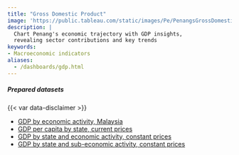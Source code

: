 ```yaml
---
title: "Gross Domestic Product"
image: 'https://public.tableau.com/static/images/Pe/PenangsGrossDomesticProduct/GDPbyeconomicsector/1.png'
description: |
  Chart Penang's economic trajectory with GDP insights, 
  revealing sector contributions and key trends 
keywords: 
- Macroeconomic indicators
aliases:
  - /dashboards/gdp.html
---
```


::: dashboard
```{=html}
<script type='module' src='https://public.tableau.com/javascripts/api/tableau.embedding.3.latest.min.js'></script>
<tableau-viz id='tableau-viz' 
    src='https://public.tableau.com/views/PenangsGrossDomesticProduct/GDPbystate' 
    width='1000' height='850' toolbar='bottom' >
<custom-parameter name=":showShareOptions" value="false"></custom-parameter>
</tableau-viz>
```
:::

::: {.callout-important icon="false" collapse="true" title="Download data"}
##### Prepared datasets

{{< var data-disclaimer >}}

-   [GDP by economic activity, Malaysia](https://drive.google.com/uc?export=download&id=12_Ioxhu4WeCa47nbYl3-e0Hs3swbJtke)
-   [GDP per capita by state, current prices](https://docs.google.com/spreadsheets/d/e/2PACX-1vTvlM3MCisvSnlolfyj62IlV8iWrMf6nh7abda3Q3qx2MJxLGE99AF_r1fOUjj1NVK_tRh_TjOHECrA/pub?gid=1372571923&single=true&output=csv)
-   [GDP by state and economic activity, constant prices](https://docs.google.com/spreadsheets/d/e/2PACX-1vRXHJhFC2sI2nwsjrPY-2DSOU-BkQosKISZVRWwkl-SNi4M9ArBaBkFO-VcRLf4i6fXi5yOQ1b2e2Vd/pub?gid=2038708362&single=true&output=csv)
-   [GDP by state and sub-economic activity, constant prices](https://docs.google.com/spreadsheets/d/e/2PACX-1vRXHJhFC2sI2nwsjrPY-2DSOU-BkQosKISZVRWwkl-SNi4M9ArBaBkFO-VcRLf4i6fXi5yOQ1b2e2Vd/pub?gid=1439319907&single=true&output=csv)
:::